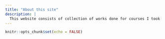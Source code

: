 ```yaml
---
title: "About this site"
description: |
  This website consists of collection of works done for courses I took during MITB journey.
---
```


```r
knitr::opts_chunk$set(echo = FALSE)
```

